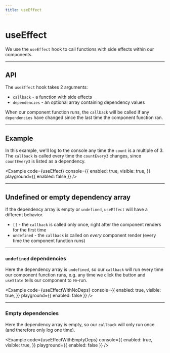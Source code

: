 ```yaml
---
title: useEffect
---
```



# useEffect

<Author name="@msyleung" url="https://twitter.com/msyleung" />

We use the `useEffect` hook to call functions with side effects within our components.

---

## API

The `useEffect` hook takes 2 arguments:

- `callback` - a function with side effects
- `dependencies` - an optional array containing dependency values

When our component function runs, the `callback` will be called if any `dependencies` have changed since the last time the component function ran.

---

## Example

In this example, we'll log to the console any time the `count` is a multiple of 3. The `callback` is called every time the `countEvery3` changes, since `countEvery3` is listed as a dependency.

<Example
  code={useEffect}
  console={{
    enabled: true,
    visible: true,
  }}
  playground={{ enabled: false }}
/>

---

## Undefined or empty dependency array

If the dependency array is empty or `undefined`, `useEffect` will have a different behavior.

- `[]` - the `callback` is called only once, right after the component renders for the first time
- `undefined` - the `callback` is called on _every_ component render (every time the component function runs)

---

### `undefined` dependencies

Here the dependency array is `undefined`, so our `callback` will run every time our component function runs, e.g. any time we click the button and `useState` tells our component to re-run.

<Example
  code={useEffectWithNoDeps}
  console={{
    enabled: true,
    visible: true,
  }}
  playground={{ enabled: false }}
/>

---

### Empty dependencies

Here the dependency array is empty, so our `callback` will only run once (and therefore only log one time).

<Example
  code={useEffectWithEmptyDeps}
  console={{
    enabled: true,
    visible: true,
  }}
  playground={{ enabled: false }}
/>

